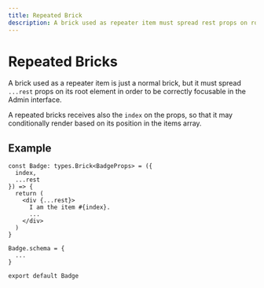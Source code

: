 ```yaml
---
title: Repeated Brick
description: A brick used as repeater item must spread rest props on root element
---
```


# Repeated Bricks

A brick used as a repeater item is just a normal brick, but it must spread `...rest` props on its root element in order to be correctly focusable in the Admin interface.

A repeated bricks receives also the `index` on the props, so that it may conditionally render based on its position in the items array.

## Example

```tsx highlight=5
const Badge: types.Brick<BadgeProps> = ({
  index,
  ...rest
}) => {
  return (
    <div {...rest}>
      I am the item #{index}.
      ...
    </div>
  )
}

Badge.schema = {
  ...
}

export default Badge
```
